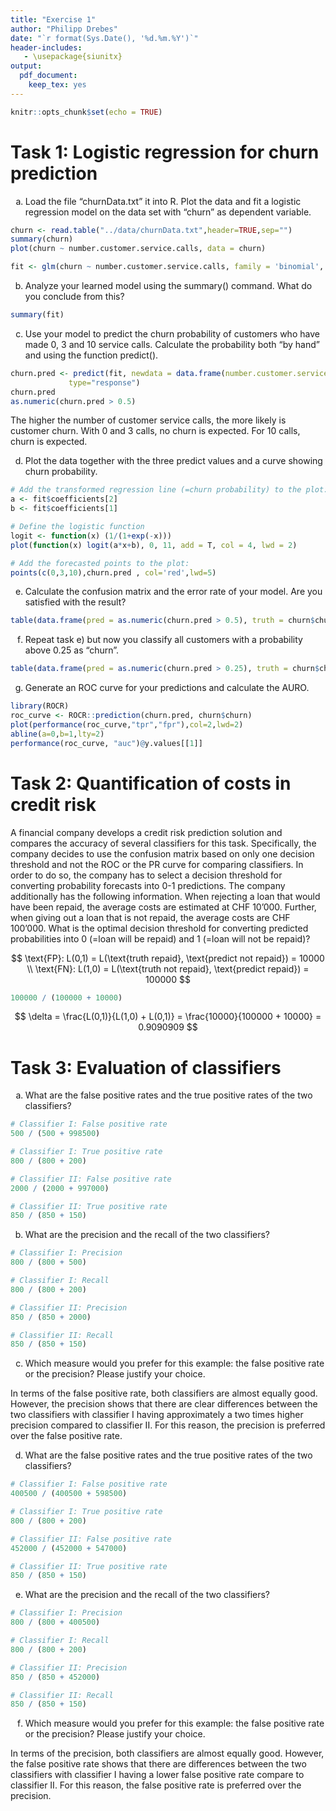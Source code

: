 ```yaml
---
title: "Exercise 1"
author: "Philipp Drebes"
date: "`r format(Sys.Date(), '%d.%m.%Y')`"
header-includes:
   - \usepackage{siunitx}
output:
  pdf_document:
    keep_tex: yes
---
```


```r
knitr::opts_chunk$set(echo = TRUE)
```

# Task 1: Logistic regression for churn prediction

a)  Load the file "churnData.txt" it into R. Plot the data and fit a logistic regression model on the data set with "churn" as dependent variable.

```r
churn <- read.table("../data/churnData.txt",header=TRUE,sep="")
summary(churn)
plot(churn ~ number.customer.service.calls, data = churn)
```

```r
fit <- glm(churn ~ number.customer.service.calls, family = 'binomial', data = churn)
```

b)  Analyze your learned model using the summary() command. What do you conclude from this?

```r
summary(fit)
```

c)  Use your model to predict the churn probability of customers who have made 0, 3 and 10 service calls. Calculate the probability both "by hand" and using the function predict().

```r
churn.pred <- predict(fit, newdata = data.frame(number.customer.service.calls=c(0, 3, 10)), 
             type="response")
churn.pred
as.numeric(churn.pred > 0.5)
```

The higher the number of customer service calls, the more likely is customer churn. With 0 and 3 calls, no churn is expected. For 10 calls, churn is expected.

d)  Plot the data together with the three predict values and a curve showing churn probability.

```r
# Add the transformed regression line (=churn probability) to the plot:
a <- fit$coefficients[2]
b <- fit$coefficients[1]

# Define the logistic function
logit <- function(x) (1/(1+exp(-x)))
plot(function(x) logit(a*x+b), 0, 11, add = T, col = 4, lwd = 2)

# Add the forecasted points to the plot:
points(c(0,3,10),churn.pred , col='red',lwd=5)
```

e)  Calculate the confusion matrix and the error rate of your model. Are you satisfied with the result?

```r
table(data.frame(pred = as.numeric(churn.pred > 0.5), truth = churn$churn))
```

f)  Repeat task e) but now you classify all customers with a probability above 0.25 as "churn".

```r
table(data.frame(pred = as.numeric(churn.pred > 0.25), truth = churn$churn))
```

g)  Generate an ROC curve for your predictions and calculate the AURO.

```r
library(ROCR)
roc_curve <- ROCR::prediction(churn.pred, churn$churn)
plot(performance(roc_curve,"tpr","fpr"),col=2,lwd=2)
abline(a=0,b=1,lty=2)
performance(roc_curve, "auc")@y.values[[1]]
```


# Task 2: Quantification of costs in credit risk

A financial company develops a credit risk prediction solution and compares the accuracy of several classifiers for this task. Specifically, the company decides to use the confusion matrix based on only one decision threshold and not the ROC or the PR curve for comparing classifiers. In order to do so, the company has to select a decision threshold for converting probability forecasts into 0-1 predictions. The company additionally has the following information. When rejecting a loan that would have been repaid, the average costs are estimated at CHF 10'000. Further, when giving out a loan that is not repaid, the average costs are CHF 100'000. What is the optimal decision threshold for converting predicted probabilities into 0 (=loan will be repaid) and 1 (=loan will not be repaid)?

$$
\text{FP}: L(0,1) = L(\text{truth repaid}, \text{predict not repaid}) = 10000 \\
\text{FN}: L(1,0) = L(\text{truth not repaid}, \text{predict repaid}) = 100000
$$

```r
100000 / (100000 + 10000)
```

$$
\delta = \frac{L(0,1)}{L(1,0) + L(0,1)} = \frac{10000}{100000 + 10000} = 0.9090909
$$

# Task 3: Evaluation of classifiers

a)  What are the false positive rates and the true positive rates of the two classifiers?

```r
# Classifier I: False positive rate
500 / (500 + 998500)

# Classifier I: True positive rate
800 / (800 + 200)

# Classifier II: False positive rate
2000 / (2000 + 997000)

# Classifier II: True positive rate
850 / (850 + 150)
```

b)  What are the precision and the recall of the two classifiers?

```r
# Classifier I: Precision
800 / (800 + 500)

# Classifier I: Recall
800 / (800 + 200)

# Classifier II: Precision
850 / (850 + 2000)

# Classifier II: Recall
850 / (850 + 150)
```


c)  Which measure would you prefer for this example: the false positive rate or the precision? Please justify your choice.

In terms of the false positive rate, both classifiers are almost equally good. However, the precision shows that there are clear differences between the two classifiers with classifier I having approximately a two times higher precision compared to classifier II. For this reason, the precision is preferred over the false positive rate.

d)  What are the false positive rates and the true positive rates of the two classifiers?

```r
# Classifier I: False positive rate
400500 / (400500 + 598500)

# Classifier I: True positive rate
800 / (800 + 200)

# Classifier II: False positive rate
452000 / (452000 + 547000)

# Classifier II: True positive rate
850 / (850 + 150)
```

e)  What are the precision and the recall of the two classifiers?

```r
# Classifier I: Precision
800 / (800 + 400500)

# Classifier I: Recall
800 / (800 + 200)

# Classifier II: Precision
850 / (850 + 452000)

# Classifier II: Recall
850 / (850 + 150)
```

f)  Which measure would you prefer for this example: the false positive rate or the precision? Please justify your choice.

In terms of the precision, both classifiers are almost equally good. However, the false positive rate shows that there are differences between the two classifiers with classifier I having a lower false positive rate compare to classifier II. For this reason, the false positive rate is preferred over the precision.
